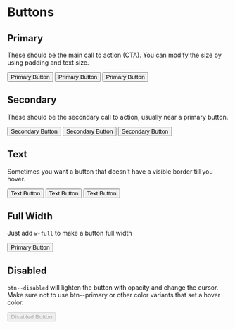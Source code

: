 
# Buttons

## Primary

These should be the main call to action (CTA).
You can modify the size by using padding and text size.

<Playground>
  <button class="btn btn--primary px-5 py-4 mr-4">Primary Button</button>
  <button class="btn btn--primary px-4 py-3 mr-4">Primary Button</button>
  <button class="btn btn--primary px-3 py-2 text-sm mr-4">
    Primary Button
  </button>
</Playground>

## Secondary

These should be the secondary call to action, usually near a primary button.

<Playground>
  <button class="btn btn--secondary px-5 py-4 mr-4">Secondary Button</button>
  <button class="btn btn--secondary px-4 py-3 mr-4">Secondary Button</button>
  <button class="btn btn--secondary px-3 py-2 text-sm mr-4">
    Secondary Button
  </button>
</Playground>

## Text

Sometimes you want a button that doesn't have a visible border till you hover.

<Playground>
  <button class="btn text-blue hover:bg-whiteSmoke px-4 py-3 mr-4">
    Text Button
  </button>
  <button class="btn text-steel hover:bg-whiteSmoke px-4 py-3 mr-4">
    Text Button
  </button>
  <button class="btn text-red hover:bg-whiteSmoke px-4 py-3 mr-4">
    Text Button
  </button>
</Playground>

## Full Width

Just add `w-full` to make a button full width

<Playground>
  <button class="btn btn--primary px-5 py-4 mr-4 w-full">Primary Button</button>
</Playground>

## Disabled

`btn--disabled` will lighten the button with opacity and change the cursor.
Make sure not to use btn--primary or other color variants that set a hover color.

<Playground>
  <button disabled class="btn btn--disabled bg-blue text-white px-5 py-4 mr-4">
    Disabled Button
  </button>
</Playground>
